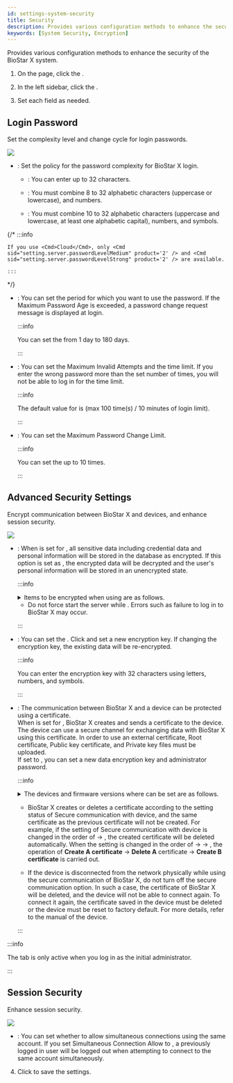 ```yaml
---
id: settings-system-security
title: Security
description: Provides various configuration methods to enhance the security of the BioStar X system.
keywords: [System Security, Encryption]
---
```


Provides various configuration methods to enhance the security of the BioStar X system.

1. On the <Cmd sid='shell.header.launcher' /> page, click the <Cmd sid='shell.header.setting' />.

1. In the left sidebar, click the <Cmd sid="setting.systemSecurity" product='2' />.

1. Set each field as needed.

## Login Password

Set the complexity level and change cycle for login passwords.

<Image src='/img/biostarx-settings-system-security-password.png' className='none' />

* <Cmd sid="setting.server.passwordLevel" product='2' />: Set the policy for the password complexity for BioStar X login.

    * <Cmd sid="setting.server.passwordLevelDefault" product='2' />: You can enter up to 32 characters.

    * <Cmd sid="setting.server.passwordLevelMedium" product='2' />: You must combine 8 to 32 alphabetic characters (uppercase or lowercase), and numbers.

    * <Cmd sid="setting.server.passwordLevelStrong" product='2' />: You must combine 10 to 32 alphabetic characters (uppercase and lowercase, at least one alphabetic capital), numbers, and  symbols.

{/*
    :::info

    If you use <Cmd>Cloud</Cmd>, only <Cmd sid="setting.server.passwordLevelMedium" product='2' /> and <Cmd sid="setting.server.passwordLevelStrong" product='2' /> are available.

    :::
*/}

* <Cmd sid="setting.systemSecurity.passwordUpdateCycle" product='2' />: You can set the period for which you want to use the password. If the Maximum Password Age is exceeded, a password change request message is displayed at login.

    :::info

    You can set the <Cmd sid="setting.systemSecurity.passwordUpdateCycle" product='2' /> from 1 day to 180 days.

    :::

* <Cmd sid="setting.systemSecurity.allowLoginFailed" product='2' />: You can set the Maximum Invalid Attempts and the time limit. If you enter the wrong password more than the set number of times, you will not be able to log in for the time limit.

    :::info

    The default value for <Cmd sid="setting.systemSecurity.allowLoginFailed" product='2' /> is <Cmd sid="common.active" product='2' /> (max 100 time(s) / 10 minutes of login limit).

    :::

* <Cmd sid="setting.systemSecurity.allowPasswordChange" product='2' />: You can set the Maximum Password Change Limit.

    :::info

    You can set the <Cmd sid="setting.systemSecurity.allowPasswordChange" product='2' /> up to 10 times.

    :::

## Advanced Security Settings

Encrypt communication between BioStar X and devices, and enhance session security.

<Image src='/img/biostarx-settings-system-security-advanced.png' className='none' />

* <Cmd sid="setting.sever.secure.comm.encrypt.db" product='2' />: When <Cmd sid="common.use" product='2' /> is set for <Cmd sid="setting.sever.secure.comm.encrypt.db" product='2' />, all sensitive data including credential data and personal information will be stored in the database as encrypted. If this option is set as <Cmd sid="common.notUse" product='2' />, the encrypted data will be decrypted and the user's personal information will be stored in an unencrypted state.

    :::info

    <details>
    <summary>Items to be encrypted when using <Cmd sid="setting.sever.secure.comm.encrypt.db" product='2' /> are as follows.</summary>

    * Profile image

    * User ID

    * Name

    * Phone number

    * User IP

    * Email information for sender ans recipients

    * Login ID

    * Login password

    * Face template

    * Fingerprint template

    * Card ID

    * Smart card layout key

    * Custom information for user and visitor

    * Image log files

    </details>

    * Do not force start the server while <Cmd sid="setting.sever.secure.comm.encrypt.db" product='2' />. Errors such as failure to log in to BioStar X may occur.

    :::

* <Cmd sid="setting.server.secure.comm.encryption_key_db" product='2' />: You can set the <Cmd sid="setting.server.secure.comm.encryption_key_db" product='2' />. Click <Cmd sid="setting.server.secure.comm.key_change" product='2' /> and set a new encryption key. If changing the encryption key, the existing data will be re-encrypted.

    :::info

    You can enter the encryption key with 32 characters using letters, numbers, and symbols.

    :::

* <Cmd sid="setting.sever.secure.comm.menu" product='2' />: The communication between BioStar X and a device can be protected using a certificate.<br/>When <Cmd sid="common.use" product='2' /> is set for <Cmd sid="setting.sever.secure.comm.menu" product='2' />, BioStar X creates and sends a certificate to the device. The device can use a secure channel for exchanging data with BioStar X using this certificate. In order to use an external certificate, Root certificate, Public key certificate, and Private key files must be uploaded.<br/>If <Cmd sid="setting.server.secure.comm.data_encryption" product='2' /> set to <Cmd sid="common.use" product='2' />, you can set a new data encryption key and administrator password.

    :::info

    <details>
    <summary>The devices and firmware versions where <Cmd sid="setting.sever.secure.comm.menu" product='2' /> can be set are as follows.</summary>

    * FaceStation 2 FW 1.1.0 or later

    * BioStation A2 FW 1.5.0 or later

    * BioStation 2 FW 1.6.0 or later

    * BioStation L2 FW 1.3.0 or later

    * BioLite N2 FW 1.0.0 or later

    * BioEntry P2 FW 1.1.0 or later

    * BioEntry W2 FW 1.2.0 or later

    * FaceLite FW 1.0.0 or later

    * XPass 2 FW 1.0.0 or later

    * CoreStation FW 1.1.0 or later

    * X-Station 2 FW 1.0.0 or later

    * BioStation 3 FW 1.0.0 or later

    </details>

    * BioStar X creates or deletes a certificate according to the setting status of Secure communication with device, and the same certificate as the previous certificate will not be created. For example, if the setting of Secure communication with device is changed in the order of <Cmd sid="common.use" product='2' /> → <Cmd sid="common.notUse" product='2' />, the created certificate will be deleted automatically. When the setting is changed in the order of <Cmd sid="common.use" product='2' /> → <Cmd sid="common.notUse" product='2' /> → <Cmd sid="common.use" product='2' />, the operation of **Create A certificate** → **Delete A** certificate → **Create B certificate** is carried out.

    * If the device is disconnected from the network physically while using the secure communication of BioStar X, do not turn off the secure communication option. In such a case, the certificate of BioStar X will be deleted, and the device will not be able to connect again. To connect it again, the certificate saved in the device must be deleted or the device must be reset to factory default. For more details, refer to the manual of the device.

    :::

:::info

The <Cmd sid="setting.server.secure.comm.title" product='2' /> tab is only active when you log in as the initial administrator.

:::

## Session Security

Enhance session security.

<Image src='/img/biostarx-settings-system-security-session.png' className='none' />

* <Cmd sid="setting.systemSecurity.useSimultaneousConnection" product='2' />: You can set whether to allow simultaneous connections using the same account. If you set Simultaneous Connection Allow to <Cmd sid="common.inactive" product='2' />, a previously logged in user will be logged out when attempting to connect to the same account simultaneously.

4. Click <Cmd sid="button.apply" product='2' /> to save the settings.